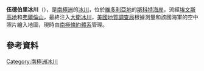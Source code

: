 {{coord|75|6|S|161|38|E|display=title}}

'''伍德伯里冰川'''（{{lang-en|Woodberry Glacier}}），是[[南極洲|南極洲]]的[[冰川|冰川]]，位於[[維多利亞地|維多利亞地]]的[[斯科特海岸|斯科特海岸]]，流經[[埃文斯高地|埃文斯高地]]和[[弗爾倫山|弗爾倫山]]，最終注入[[大衛冰川|大衛冰川]]，[[美國地質調查局|美國地質調查局]]根據測量和該國海軍的空中照片繪入地圖，現時由[[南極條約體系|南極條約體系]]管理。

==參考資料==
{{usgs-gazetteer}}

{{DEFAULTSORT:Woodberry Glacier}}
[[Category:南極洲冰川|Category:南極洲冰川]]


{{ScottCoast-geo-stub}}